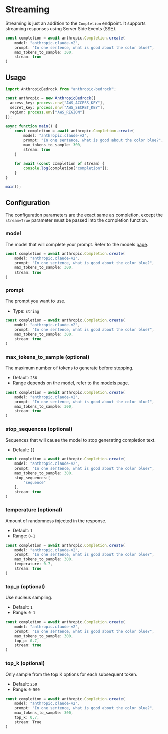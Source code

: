 # Streaming

Streaming is just an addition to the `Completion` endpoint. It supports streaming responses using Server Side Events (SSE).

```typescript
const completion = await anthropic.Completion.create(
    model: "anthropic.claude-v2",
    prompt: "In one sentence, what is good about the color blue?",
    max_tokens_to_sample: 300,
    stream: true
)
```

## Usage

```typescript
import AnthropicBedrock from "anthropic-bedrock";

const anthropic = new AnthropicBedrock({
  access_key: process.env["AWS_ACCESS_KEY"],
  secret_key: process.env["AWS_SECRET_KEY"],
  region: process.env["AWS_REGION"]
});

async function main() {
    const completion = await anthropic.Completion.create(
        model: "anthropic.claude-v2",
        prompt: "In one sentence, what is good about the color blue?",
        max_tokens_to_sample: 300,
        stream: true
    )

    for await (const completion of stream) {
        console.log(completion["completion"]);
    }
}

main();
```

## Configuration

The configuration parameters are the exact same as completion, except the `stream=True` parameter must be passed into the completion function.

### model

The model that will complete your prompt. Refer to the models [page](/typescript/models).

```typescript {2}
const completion = await anthropic.Completion.create(
    model: "anthropic.claude-v2",
    prompt: "In one sentence, what is good about the color blue?",
    max_tokens_to_sample: 300,
    stream: true
)
```

### prompt

The prompt you want to use.

- Type: `string`

```typescript copy {3}
const completion = await anthropic.Completion.create(
    model: "anthropic.claude-v2",
    prompt: "In one sentence, what is good about the color blue?",
    max_tokens_to_sample: 300,
    stream: true
)
```

### max_tokens_to_sample (optional)

The maximum number of tokens to generate before stopping.

- Default: `256`
- Range depends on the model, refer to the [models page](/typescript/models).

```typescript copy {4}
const completion = await anthropic.Completion.create(
    model: "anthropic.claude-v2",
    prompt: "In one sentence, what is good about the color blue?",
    max_tokens_to_sample: 300,
    stream: true
)
```

### stop_sequences (optional)

Sequences that will cause the model to stop generating completion text.

- Default: `[]`

```typescript {5-7}
const completion = await anthropic.Completion.create(
    model: "anthropic.claude-v2",
    prompt: "In one sentence, what is good about the color blue?",
    max_tokens_to_sample: 300,
    stop_sequences:[
        "sequence"
    ],
    stream: true
)
```

### temperature (optional)

Amount of randomness injected in the response.

- Default: `1`
- Range: `0-1`

```typescript {5}
const completion = await anthropic.Completion.create(
    model: "anthropic.claude-v2",
    prompt: "In one sentence, what is good about the color blue?",
    max_tokens_to_sample: 300,
    temperature: 0.7,
    stream: true
)
```

### top_p (optional)

Use nucleus sampling.

- Default: `1`
- Range: `0-1`

```typescript {5}
const completion = await anthropic.Completion.create(
    model: "anthropic.claude-v2",
    prompt: "In one sentence, what is good about the color blue?",
    max_tokens_to_sample: 300,
    top_p: 0.7,
    stream: true
)
```

### top_k (optional)

Only sample from the top K options for each subsequent token.

- Default: `250`
- Range: `0-500`

```typescript {5}
const completion = await anthropic.Completion.create(
    model: "anthropic.claude-v2",
    prompt: "In one sentence, what is good about the color blue?",
    max_tokens_to_sample: 300,
    top_k: 0.7,
    stream: True
)
```
